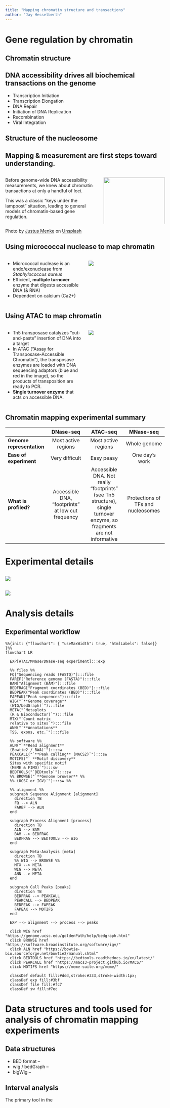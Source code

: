 ```yaml
---
title: "Mapping chromatin structure and transactions"
author: "Jay Hesselberth"
---
```


# Gene regulation by chromatin

## Chromatin structure

## DNA accessibility drives all biochemical transactions on the genome

-   Transcription Initiation
-   Transcription Elongation
-   DNA Repair
-   Initiation of DNA Replication
-   Recombination
-   Viral Integration

## Structure of the nucleosome

## Mapping & measurement are first steps toward understanding. {.smaller}

::: columns
::: {.column width="60%"}
Before genome-wide DNA accessibility measurements, we knew about chromatin transactions at only a handful of loci.

This was a classic "keys under the lamppost" situation, leading to general models of chromatin-based gene regulation.
:::

::: {.column width="40%"}
![](../img/block-dna/street-lamp.jpg){width="100%"}
:::
:::

::: aside
Photo by [Justus Menke](https://unsplash.com/@justusmenke?utm_source=unsplash&utm_medium=referral&utm_content=creditCopyText) on [Unsplash](https://unsplash.com/photos/PvQtCNm4teI?utm_source=unsplash&utm_medium=referral&utm_content=creditCopyText)
:::

## Using micrococcal nuclease to map chromatin {.smaller}

:::: {.columns}
::: {.column width="50%"}
-   Micrococcal nuclease is an endo/exonuclease from *Staphylococcus aureus*
-   Efficient, **multiple turnover** enzyme that digests accessible DNA (& RNA)
-   Dependent on calcium (Ca2+)
:::

::: {.column width="50%"}
![](../img/block-dna/mnase-overview.png){fig-align="center"}
:::
::::

## Using ATAC to map chromatin {.smaller}

:::: {.columns}
::: {.column width="50%"}
-   Tn5 transposase catalyzes "cut-and-paste" insertion of DNA into a target
-   In ATAC ("Assay for Transposase-Accessible Chromatin"), the transposase enzymes are loaded with DNA sequencing adaptors (blue and red in the image), so the products of transposition are ready to PCR.
-   **Single turnover enzyme** that acts on accessible DNA.
:::

::: {.column width="50%"}
![](../img/block-dna/atac-explain.png){fig-align="center"}
:::
::::

## **Chromatin mapping experimental summary** {.smaller}

|                           |                     DNase-seq                     |                                                       ATAC-seq                                                        |             MNase-seq              |
|------------------|:----------------:|:----------------:|:-----------------:|
| **Genome representation** |                Most active regions                |                                                  Most active regions                                                  |            Whole genome            |
| **Ease of experiment**    |                  Very difficult                   |                                                      Easy peasy                                                       |           One day's work           |
| **What is profiled?**     | Accessible DNA, "footprints" at low cut frequency | Accessible DNA. Not really "footprints" (see Tn5 structure), single turnover enzyme, so fragments are not informative | Protections of TFs and nucleosomes |

# Experimental details

## 

![](../img/block-dna/footprinting-exp-overview.png)

## 

![](../img/block-dna/atac-input-comparison.png)

# Analysis details

## Experimental workflow {.smaller}

```mermaid
%%{init: {"flowchart": { "useMaxWidth": true, "htmlLabels": false}} }%%
flowchart LR

  EXP[ATAC/MNase/DNase-seq experiment]:::exp
  
  %% files %%
  FQ["Sequencing reads (FASTQ)"]:::file
  FAREF("Reference genome (FASTA)"):::file
  BAM["Alignment (BAM)"]:::file 
  BEDFRAG["Fragment coordinates (BED)"]:::file
  BEDPEAK("Peak coordinates (BED)"):::file
  FAPEAK("Peak sequences"):::file
  WIG("`**Genome coverage**
  (WIG/bedGraph)`"):::file
  META("`Metaplots
  (R & Bioconductor)`"):::file
  MTX("`Count matrix
  relative to sites`"):::file
  ANN("`**Annotations**
  TSS, exons, etc.`"):::file
 
  %% software %% 
  ALN("`**Read alignment**
  (Bowtie2 / BWA)`"):::sw
  PEAKCALL("`**Peak calling** (MACS2)`"):::sw
  MOTIFS("` **Motif discovery**
  Sites with specific motif
  (MEME & FIMO)`"):::sw
  BEDTOOLS("`BEDtools`"):::sw
  %% BROWSE("`**Genome browser** %%
  %% (UCSC or IGV)`"):::sw %%
 
  %% alignment %% 
  subgraph Sequence Alignment [alignment]
    direction TB
    FQ --> ALN
    FAREF --> ALN
  end
  
  subgraph Process Alignment [process]
    direction TB
    ALN --> BAM
    BAM --> BEDFRAG
    BEDFRAG --> BEDTOOLS --> WIG
  end
  
  subgraph Meta-Analysis [meta]
    direction TB
    %% WIG --> BROWSE %%
    MTX --> META
    WIG --> META
    ANN --> META
  end
 
  subgraph Call Peaks [peaks]
    direction TB
    BEDFRAG --> PEAKCALL
    PEAKCALL --> BEDPEAK
    BEDPEAK --> FAPEAK
    FAPEAK --> MOTIFS 
  end

  EXP --> alignment --> process --> peaks 
  
  click WIG href "https://genome.ucsc.edu/goldenPath/help/bedgraph.html"
  click BROWSE href "https://software.broadinstitute.org/software/igv/"
  click ALN href "https://bowtie-bio.sourceforge.net/bowtie2/manual.shtml"
  click BEDTOOLS href "https://bedtools.readthedocs.io/en/latest/"
  click PEAKCALL href "https://macs3-project.github.io/MACS/"
  click MOTIFS href "https://meme-suite.org/meme/"
  
  classDef default fill:#ddd,stroke:#333,stroke-width:1px;
  classDef exp fill:#3bf
  classDef file fill:#fc7
  classDef sw fill:#7ec
```

# Data structures and tools used for analysis of chromatin mapping experiments

## Data structures

- BED format -- 
- wig / bedGraph --
- bigWig  --


## Interval analysis

The primary tool in the 
